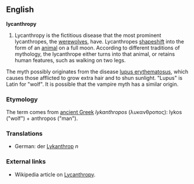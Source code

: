 ==English==
'''lycanthropy'''

#Lycanthropy is the fictitious disease that the most prominent lycanthropes, the [[werewolf|werewolves]], have. Lycanthropes [[shapeshift]] into the form of an [[animal]] on a full moon. According to different traditions of mythology, the lycanthrope either turns into that animal, or retains human features, such as walking on two legs. 

The myth possibly originates from the disease [[w:lupus erythematosus|lupus erythematosus]], which causes those afflicted to grow extra hair and to shun sunlight. "Lupus" is Latin for "wolf". It is possible that the vampire myth has a similar origin.

===Etymology===

The term comes from [[ancient Greek]] ''lykanthropos'' (λυκανθροπος): lykos ("wolf") + anthropos ("man").

===Translations===

* German: der  [[Lykanthrop]] ''n''

===External links===

* Wikipedia article on [[w:Lycanthropy|Lycanthropy]].